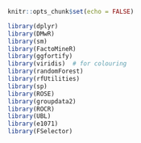 ```r
knitr::opts_chunk$set(echo = FALSE)

library(dplyr)
library(DMwR)
library(sm)
library(FactoMineR)
library(ggfortify)
library(viridis)  # for colouring
library(randomForest)
library(rfUtilities)
library(sp)
library(ROSE)
library(groupdata2)
library(ROCR)
library(UBL)
library(e1071) 
library(FSelector)
```
